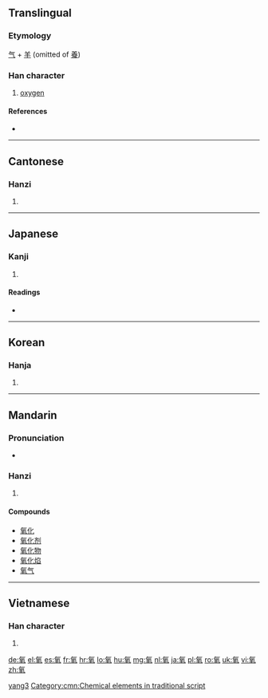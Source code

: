 {{also|氱}}
==Translingual==

===Etymology===
[[气]] + [[羊]] (omitted of [[養]])

===Han character===
{{Han char|rn=84|rad=气|as=06|sn=10|four=8051<sub>7</sub>|canj=人弓廿手 (ONTQ)}}

# [[oxygen]]

====References====
* {{Han ref|kx=0599.151|dkj=17064|hdz=32011.130|uh=6C27|ud=27687|bh=AEF1|bd=44785}}

----

==Cantonese==

===Hanzi===
{{yue-hanzi|jyut=|y=yeung5}}

# {{defn|lang=yue|sort=气06}}

----

==Japanese==

===Kanji===
{{ja-kanji|grade=|rs=气06}}

# {{defn|lang=ja|sort=气06}}

====Readings====
* {{ja-readings|on=[[よう]] (yō)|kun=}}

----

==Korean==

===Hanja===
{{ko-hanja|hangeul=양|eumhun=|rv=yang|mr=yang|y=yang}}

# {{defn|lang=ko|sort=气06}}

----

==Mandarin==

===Pronunciation===
* {{audio|Zh-yang.ogg|Audio|lang=cmn}}

===Hanzi===
{{cmn-hanzi|pin=[[yǎng]] ([[yang3]])|wg=yang<sup>3</sup>}}

# {{defn|lang=cmn|sort=气06}}

====Compounds====
* [[氧化]]
* [[氧化剂]]
* [[氧化物]]
* [[氧化焰]]
* [[氧气]]

[[Category:cmn:Chemical elements in simplified script|yang3]]
[[Category:cmn:Chemical elements in traditional script]]

----

==Vietnamese==

===Han character===
{{vi-hantu|[[dưỡng]]|rs=气06}}

# {{defn|lang=vi|sort=气06}}

[[de:氧]]
[[el:氧]]
[[es:氧]]
[[fr:氧]]
[[hr:氧]]
[[lo:氧]]
[[hu:氧]]
[[mg:氧]]
[[nl:氧]]
[[ja:氧]]
[[pl:氧]]
[[ro:氧]]
[[uk:氧]]
[[vi:氧]]
[[zh:氧]]